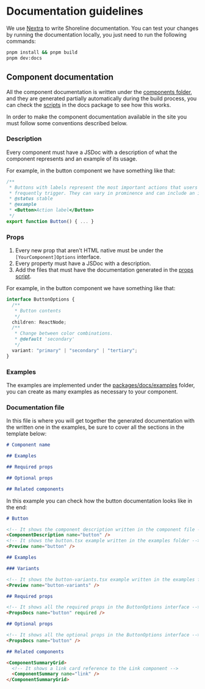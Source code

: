 # Documentation guidelines

We use [Nextra](https://nextra.site/) to write Shoreline documentation. You can test your changes by running the documentation locally, you just need to run the following commands:

```sh
pnpm install && pnpm build
pnpm dev:docs
```

## Component documentation

All the component documentation is written under the [components folder](https://github.com/vtex/shoreline/tree/main/packages/docs/pages/components), and they are generated partially automatically during the build process, you can check the [scripts](https://github.com/vtex/shoreline/tree/main/packages/docs/scripts) in the docs package to see how this works.

In order to make the component documentation available in the site you must follow some conventions described below.

### Description

Every component must have a JSDoc with a description of what the component represents and an example of its usage.

For example, in the button component we have something like that:

```ts
/**
 * Buttons with labels represent the most important actions that users
 * frequently trigger. They can vary in prominence and can include an icon.
 * @status stable
 * @example
 * <Button>Action label</Button>
 */
export function Button() { ... }
```

### Props

1. Every new prop that aren't HTML native must be under the `[YourComponent]Options` interface.
2. Every property must have a JSDoc with a description.
3. Add the files that must have the documentation generated in the [props script](https://github.com/vtex/shoreline/blob/main/packages/docs/scripts/build-props.mjs#L10).

For example, in the button component we have something like that:

```ts
interface ButtonOptions {
  /**
   * Button contents
   */
  children: ReactNode;
  /**
   * Change between color combinations.
   * @default 'secondary'
   */
  variant: "primary" | "secondary" | "tertiary";
}
```

### Examples

The examples are implemented under the [packages/docs/examples](https://github.com/vtex/shoreline/tree/main/packages/docs/examples) folder, you can create as many examples as necessary to your component.

### Documentation file

In this file is where you will get together the generated documentation with the written one in the examples, be sure to cover all the sections in the template below:

```md
# Component name

## Examples

## Required props

## Optional props

## Related components
```

In this example you can check how the button documentation looks like in the end:

```md
# Button

<!-- It shows the component description written in the component file -->
<ComponentDescription name="button" />
<!-- It shows the button.tsx example written in the examples folder -->
<Preview name="button" />

## Examples

### Variants

<!-- It shows the button-variants.tsx example written in the examples folder -->
<Preview name="button-variants" />

## Required props

<!-- It shows all the required props in the ButtonOptions interface -->
<PropsDocs name="button" required />

## Optional props

<!-- It shows all the optional props in the ButtonOptions interface -->
<PropsDocs name="button" />

## Related components

<ComponentSummaryGrid>
  <!-- It shows a link card reference to the Link component -->
  <ComponentSummary name="link" />
</ComponentSummaryGrid>
```
